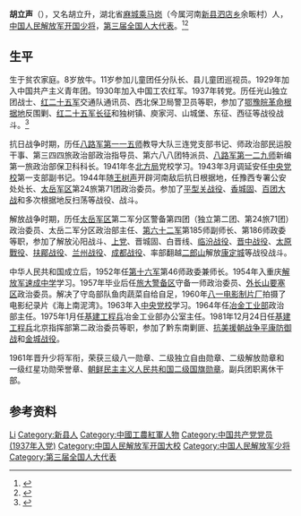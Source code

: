 {{Infobox_officeholder
| name = 胡立声
| image name = 
| width = 200
| now = 
| period = 
| Sex =
| different name =
| party = {{中国共产党}}
| nationality = {{PRC}}
| Native place =
| date of birth = 1917年
| place of birth = {{ROC}}[[河南|河南]][[新县|新县]]
| date of death = 2010年8月9日
| place of death = {{PRC}}[[北京|北京]]
| religion = [[共产主义|共产主义]]
| spouse = 
| relatives = 
| educate = 
* 1955年，军事学院战役系
| past =
* 福建赤卫军第13大队军需长
* 红12军第2纵队第4支队排长
* 红4军第3纵队第7支队第19大队政治委员，第12师36团、第11师33团政治委员
* 红1军团政治部组织科科长，军团司令部第2科（侦察科）科长
* 华北军区第15纵队司令员
* 人民解放军第18 兵团第62军军长
* 西康军区、川西军区司令员
* 军事学院院务部部长兼政治委员、副教育长兼物资保障部部长
* 高等军事学院副教育长兼院务部部长、院务部政治委员、副院长兼院务部部长，军政大学副校长
| work =
}}
'''胡立声'''（{{bd|1917年||2010年|8月9日}}），又名胡立升，湖北省[[麻城|麻城]][[乘马岗镇|乘马岗]]（今属河南[[新县|新县]][[泗店乡|泗店乡]]余畈村）人，[[中国人民解放军开国少将|中国人民解放军开国少将]]，[[第三届全国人大代表|第三届全国人大代表]]。<ref>{{Cite book|title=中国抗日战争人物大词典|author=刘景泉主编; 沈久泉, 王凯捷, 李卓副主编|publisher=天津大学出版社|year=1999|isbn=|location=|pages=}}</ref><ref>{{Cite book|title=中华军事人物大辞典|author=吴如蒿著; 陈策才, 张光彩, 赵功德等副主编|publisher=新华出版社|year=1989|isbn=|location=北京|pages=}}</ref>
==生平==
生于贫农家庭。8岁放牛。11岁参加儿童团任分队长、县儿童团巡视员。1929年加入中国共产主义青年团。1930年加入中国工农红军。1937年转党。历任光山独立团战士、[[红二十五军|红二十五军]]交通队通讯员、西北保卫局警卫员等职，参加了[[鄂豫皖革命根据地|鄂豫皖革命根据地]]反围剿、[[红二十五军|红二十五军]][[长征|长征]]和独树镇、庾家河、山城堡、东征、西征等战役战斗。<ref>{{Cite web |date=2010-09-02 |title=胡立声同志逝世 |url=http://mil.news.sina.com.cn/2010-09-02/0633608921.html |website=解放军报 |access-date=2022-06-26}}</ref>

抗日战争时期，历任[[八路军第一一五师|八路军第一一五师]]教导大队三连党支部书记、师政治部民运股干事、第三四四旅政治部政治指导员、第六八八团特派员、[[八路军第一二九师|八路军第一二九师]]新编第一旅政治部保卫科科长。1941年冬[[北方局|北方局]]党校学习。1943年3月调延安任[[中央党校|中央党校]]第一支部副书记。1944年随[[王树声|王树声]]开辟河南敌后抗日根据地，任豫西专署公安处处长、[[太岳军区|太岳军区]]第24旅第71团政治委员。参加了[[平型关战役|平型关战役]]、[[香城戰鬥|香城固]]、[[百团大战|百团大战]]和多次根据地反扫荡等战役、战斗。

解放战争时期，历任[[太岳军区|太岳军区]]第二军分区警备第四团（独立第二团、第24旅71团）政治委员、太岳二军分区政治部主任、[[中国人民解放军第六十二军|第六十二军]]第185师副师长、第186师政委等职，参加了解放沁阳战斗、[[上党战役|上党]]、晋城固、白晋线、[[临汾战役|临汾战役]]、[[晋中战役|晋中战役]]、[[太原戰役|太原戰役]]、[[扶郿战役|扶郿战役]]、[[兰州战役|兰州战役]]、[[成都战役|成都战役]]、率部翻越[[二郎山|二郎山]]解放[[康定市|康定城]]等战役战斗。

中华人民共和国成立后，1952年任[[中国人民解放军第十六军|第十六军]]第46师政委兼师长。1954年入重庆[[速成中学|解放军速成中学]]学习。1957年毕业后任[[旅大警备区|旅大警备区]]守备一师政治委员、[[外长山要塞区|外长山要塞区]]政治委员。解决了守岛部队鱼肉蔬菜自给自足，1960年[[八一电影制片厂|八一电影制片厂]]拍摄了电影纪录片《海上南泥湾》。1963年入[[中共中央党校|中央党校]]学习。1964年任[[冶金工业部|冶金工业部]]政治部主任。1975年1月任[[基建工程兵|基建工程兵]]冶金工业部办公室主任。1981年12月24日任[[基建工程兵|基建工程兵]]北京指挥部第二政治委员等职，参加了黔东南剿匪、[[抗美援朝战争|抗美援朝战争]][[平康防御战|平康防御战]]和[[金城战役|金城战役]]。

1961年晋升少将军衔，荣获三级八一勋章、二级独立自由勋章、二级解放勋章和一级红星功勋荣誉章、[[朝鲜民主主义人民共和国|朝鲜民主主义人民共和国]][[国旗勋章|二级国旗勋章]]。副兵团职离休干部。 
== 参考资料 ==
{{reflist}}


{{Authority control}}
{{DEFAULTSORT:Hu胡}}
[[Category:胡姓|Li]]
[[Category:新县人|Category:新县人]]
[[Category:中國工農紅軍人物|Category:中國工農紅軍人物]]
[[Category:中国共产党党员_(1937年入党)|Category:中国共产党党员 (1937年入党)]]
[[Category:中国人民解放军开国大校|Category:中国人民解放军开国大校]]
[[Category:中国人民解放军少将|Category:中国人民解放军少将]]
[[Category:第三届全国人大代表|Category:第三届全国人大代表]]